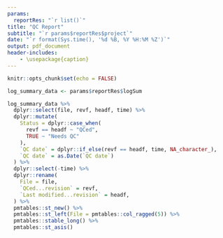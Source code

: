 ```yaml
---
params: 
  reportRes: "`r list()`"
title: "QC Report"
subtitle: "`r params$reportRes$project`"
date: "`r format(Sys.time(), '%d %B, %Y %H:%M %Z')`"
output: pdf_document
header-includes:
    - \usepackage{caption}
---
```

  
```r
knitr::opts_chunk$set(echo = FALSE)
```

```r

log_summary_data <- params$reportRes$logSum

log_summary_data %>% 
  dplyr::select(file, revf, headf, time) %>% 
  dplyr::mutate(
    Status = dplyr::case_when(
      revf == headf ~ "QCed",
      TRUE ~ "Needs QC"
    ),
    `QC date` = dplyr::if_else(revf == headf, time, NA_character_),
    `QC date` = as.Date(`QC date`)
  ) %>% 
  dplyr::select(-time) %>% 
  dplyr::rename(
    File = file,
    `QCed...revision` = revf,
    `Last modified...revision` = headf,
  ) %>% 
  pmtables::st_new() %>% 
  pmtables::st_left(File = pmtables::col_ragged(5)) %>% 
  pmtables::stable_long() %>%
  pmtables::st_asis()
```
